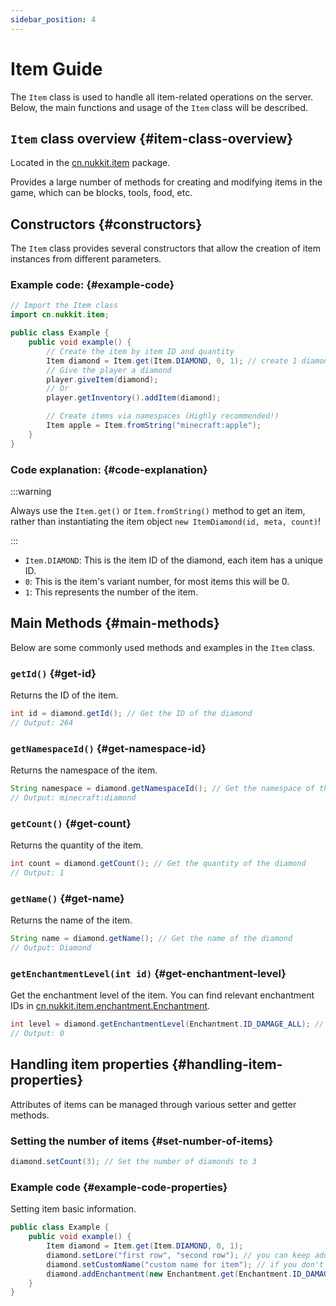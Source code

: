 ```yaml
---
sidebar_position: 4
---
```


# Item Guide

The `Item` class is used to handle all item-related operations on the server. Below, the main functions and usage of the `Item` class will be described.

## `Item` class overview \{#item-class-overview}

Located in the [cn.nukkit.item](https://github.com/MemoriesOfTime/Nukkit-MOT/blob/master/src/main/java/cn/nukkit/item/Item.java) package.

Provides a large number of methods for creating and modifying items in the game, which can be blocks, tools, food, etc.

## Constructors \{#constructors}

The `Item` class provides several constructors that allow the creation of item instances from different parameters.

### Example code: \{#example-code}
```java
// Import the Item class
import cn.nukkit.item;

public class Example {
    public void example() {
        // Create the item by item ID and quantity
        Item diamond = Item.get(Item.DIAMOND, 0, 1); // create 1 diamond
        // Give the player a diamond
        player.giveItem(diamond);
        // Or
        player.getInventory().addItem(diamond);

        // Create items via namespaces (Highly recommended!)
        Item apple = Item.fromString("minecraft:apple");
    }
}
```

### Code explanation: \{#code-explanation}

:::warning

Always use the `Item.get()` or `Item.fromString()` method to get an item, rather than instantiating the item object `new ItemDiamond(id, meta, count)`!

:::

- `Item.DIAMOND`: This is the item ID of the diamond, each item has a unique ID.
- `0`: This is the item's variant number, for most items this will be 0.
- `1`: This represents the number of the item.

## Main Methods \{#main-methods}

Below are some commonly used methods and examples in the `Item` class.

### `getId()` \{#get-id}
Returns the ID of the item.
```java
int id = diamond.getId(); // Get the ID of the diamond
// Output: 264
```

### `getNamespaceId()` \{#get-namespace-id}
Returns the namespace of the item.
```java
String namespace = diamond.getNamespaceId(); // Get the namespace of the diamond
// Output: minecraft:diamond
```

### `getCount()` \{#get-count}
Returns the quantity of the item.
```java
int count = diamond.getCount(); // Get the quantity of the diamond
// Output: 1
```

### `getName()` \{#get-name}
Returns the name of the item.
```java
String name = diamond.getName(); // Get the name of the diamond
// Output: Diamond
```

### `getEnchantmentLevel(int id)` \{#get-enchantment-level}
Get the enchantment level of the item.
You can find relevant enchantment IDs in [cn.nukkit.item.enchantment.Enchantment](https://github.com/MemoriesOfTime/Nukkit-MOT/blob/master/src/main/java/cn/nukkit/item/enchantment/Enchantment.java).
```java
int level = diamond.getEnchantmentLevel(Enchantment.ID_DAMAGE_ALL); // Get the diamond's sharpness level. If it's not enchanted, return 0.
// Output: 0
```

## Handling item properties \{#handling-item-properties}

Attributes of items can be managed through various setter and getter methods.

### Setting the number of items \{#set-number-of-items}
```java
diamond.setCount(3); // Set the number of diamonds to 3
```

### Example code \{#example-code-properties}

Setting item basic information.

```Java
public class Example {
    public void example() {
        Item diamond = Item.get(Item.DIAMOND, 0, 1);
        diamond.setLore("first row", "second row"); // you can keep adding rows
        diamond.setCustomName("custom name for item"); // if you don't want the text to be skewed you can reset the formatting by adding "§r" to the top of the text
        diamond.addEnchantment(new Enchantment.get(Enchantment.ID_DAMAGE_ALL).setLevel(5), new Enchantment.get(Enchantment.ID_PROTECTION_ALL) .setLevel(4)) // Add Sharpness 5 and Protection 4 enchantments to the item
    }
}
```
